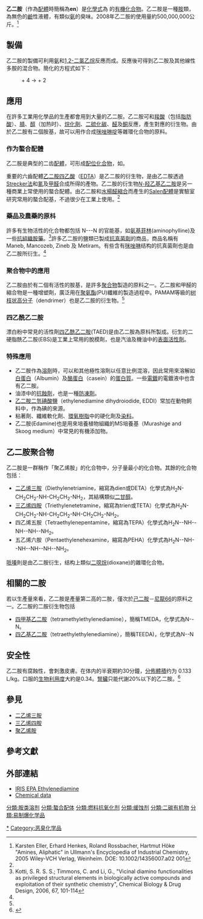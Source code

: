 {{noteTA|G1=Chemistry}}
{{Distinguish|二乙胺}}
{{Chembox
| Name = 乙二胺
| NameEn = Ethylenediamine
| ImageFile = Ethylenediamine-2D-skeletal.png 
| ImageFile2 = Ethylenediamine-3D-balls.png 
| IUPACName = 1,2-diaminoethane
| IUPACNameZh = 1,2-二氨基乙烷
| OtherNames = Edamine<ref>{{Cite web |url=http://eur-lex.europa.eu/smartapi/cgi/sga_doc?smartapi!celexplus!prod!DocNumber&lg=fr&type_doc=Regulation&an_doc=2007&nu_doc=129 |title=存档副本 |accessdate=2009-03-18 |archive-date=2008-12-02 |archive-url=https://web.archive.org/web/20081202071629/http://eur-lex.europa.eu/smartapi/cgi/sga_doc?smartapi!celexplus!prod!DocNumber&lg=fr&type_doc=Regulation&an_doc=2007&nu_doc=129 |dead-url=no }}</ref>
| Abbreviations = en 
|Section1={{Chembox Identifiers
| Abbreviations = en
| CASNo = 107-15-3
| CASNo_Ref = {{cascite|correct|CAS}}
| PubChem = 3301
| ChemSpiderID = 13835550
| ChemSpiderID_Ref = {{chemspidercite|correct|chemspider}}
| UNII = 60V9STC53F
| UNII_Ref = {{fdacite|correct|FDA}}
| EINECS = 203-468-6
| UNNumber = 1604
| KEGG = D01114
| KEGG_Ref = {{keggcite|correct|kegg}}
| MeSHName = ethylenediamine
| ChEBI = 30347
| ChEBI_Ref = {{ebicite|correct|EBI}}
| ChEMBL = 816
| ChEMBL_Ref = {{ebicite|correct|EBI}}
| RTECS = KH8575000
| Beilstein = 605263
| Gmelin = 1098
| SMILES = NCCN
| StdInChI = 1S/C2H8N2/c3-1-2-4/h1-4H2
| StdInChI_Ref = {{stdinchicite|correct|chemspider}}
| StdInChIKey = PIICEJLVQHRZGT-UHFFFAOYSA-N
| StdInChIKey_Ref = {{stdinchicite|correct|chemspider}}
}}
|Section2 = {{Chembox Properties
|   Formula = {{Chem|C|2|H|8|N|2}}
|   MolarMass = 60.103 
|   Appearance = 無色液體（有雜質時呈黃色）
|   Density = 0.899 g/cm<sup>3</sup>（液體）
|   MeltingPt = 9 °C
|   BoilingPt = 116 °C
|   Solubility = 可溶解於水
|   pKb = 3.92
  }}
| Section4 = {{Chembox Hazards
|   MainHazards = 可燃性，腐蝕性
|   FlashPt = 34 °C
|   Autoignition =
|   NFPA-H = 3
|   NFPA-F = 2 
|   NFPA-R = 0
  }}
}}

'''乙二胺'''（作為[[配體|配體]]時簡稱為'''en'''）是[[化學式|化學式]]為 {{Chem|C|2|H|4}}{{Chem|({{Chem|N||H|2}})|2}} 的[[有機化合物|有機化合物]]。乙二胺是一種[[胺|胺]]類，為無色的[[鹼|鹼]]性液體，有類似[[氨|氨]]的臭味。2008年乙二胺的使用量約500,000,000公斤。<ref name=Ullmann>Karsten Eller, Erhard Henkes, Roland Rossbacher, Hartmut Höke "Amines, Aliphatic" in Ullmann's Encyclopedia of Industrial Chemistry, 2005 Wiley-VCH Verlag, Weinheim. DOE: 10.1002/14356007.a02 001</ref>

==製備==
乙二胺的製備可利用[[氨|氨]]和[[1,2-二氯乙烷|1,2-二氯乙烷]]反應而成。反應後可得到乙二胺及其他線性多胺的混合物。簡化的方程式如下：
:{{chem|Cl||C||H|2|C||H|2|Cl}} + 4{{chem|N||H|3}} → {{chem|H|2|N||C||H|2|C||H|2|N||H|2}} + 2{{chem|N||H|4|Cl}}

== 應用 ==
在許多工業用化學品的生產都會用到大量的乙二胺。乙二胺可和[[羧酸|羧酸]]（包括[[脂肪酸|脂肪酸]]）、[[腈|腈]]、[[醇|醇]]（加热时）、[[烷化劑|烷化劑]]、[[二硫化碳|二硫化碳]]、[[醛|醛]]及[[酮|酮]]反應，產生對應的衍生物。由於乙二胺有二個胺基，故可以用作合成[[咪唑啉啶|咪唑啉啶]]等雜環化合物的原料。

=== 作为螯合配體 ===
乙二胺是典型的二齿[[配體|配體]]，可形成[[配位化合物|配位化合物]]，如{{Chem|[{{Chem|Co(en)|3}}]|3+}}。

重要的六齒配體[[乙二胺四乙酸|乙二胺四乙酸]]（[[EDTA|EDTA]]）是乙二胺的衍生物，是由乙二胺透過[[斯瑞克胺基酸合成|Strecker法]]和[[氰|氰]]及[[甲醛|甲醛]]合成所得的產物。乙二胺的衍生物[[N-羟乙基乙二胺|''N''-羟乙基乙二胺]]是另一種商業上常使用的螯合配體。由乙二胺和[[水楊醛|水楊醛]][[縮合反應|縮合]]而產生的[[Salen配體|Salen配體]]是實驗室研究常用的螯合配基，不過很少在工業上使用。<ref name=Ullmann/>

===藥品及農藥的原枓===
許多有生物活性的化合物都包括 N-{{Chem|C||H|2}}-{{Chem|C||H|2}}-N 的官能基，如[[氨基菲林|氨基菲林]](aminophylline)及一些[[抗組織胺藥|抗組織胺藥]]。<ref>Kotti, S. R. S. S.; Timmons, C. and Li, G., "Vicinal diamino functionalities as privileged structural elements in biologically active compounds and exploitation of their synthetic chemistry", Chemical Biology & Drug Design, 2006, 67, 101-114</ref>許多乙二胺的鹽類已製成[[抗真菌劑|抗真菌劑]]的商品，商品名稱有 Maneb, Mancozeb, Zineb 及 Metiram。有些含有[[咪唑啉|咪唑啉]]结构的抗真菌劑也是由乙二胺所衍生。<ref name=Ullmann/>

=== 聚合物中的應用 ===
乙二胺由於有二個有活性的胺基，是許多[[聚合物|聚合物]]製造的原料之一。乙二胺和甲醛的縮合物是一種增塑劑，廣泛用在[[聚氨酯|聚氨酯]](PU)纖維的製造過程中。PAMAM等級的[[树枝状高分子|树枝状高分子]]（dendrimer）也是乙二胺的衍生物。<ref name=Ullmann/>

=== 四乙酰乙二胺 ===
漂白粉中常見的活性劑[[四乙酰乙二胺|四乙酰乙二胺]](TAED)是由乙二胺為原枓所製成。衍生的二硬脂酰乙二胺(EBS)是工業上常用的脫模劑，也是汽油及機油中的[[表面活性劑|表面活性劑]]。

=== 特殊應用 ===
* 乙二胺作為[[溶劑|溶劑]]時，可以和其他極性溶劑以任意比例混溶，因此常用來溶解如[[白蛋白|白蛋白]]（Albumin）及[[酪蛋白|酪蛋白]]（casein）的[[蛋白質|蛋白質]]。一些[[電鍍|電鍍]]的電鍍液中也含有乙二胺。
* 油漆中的[[抗蝕劑|抗蝕劑]]，也是一種[[防凍劑|防凍劑]]。
* [[乙二胺二氫碘酸鹽|乙二胺二氫碘酸鹽]]（ethylenediamine dihydroiodide, EDDI）常加在動物飼料中，作為碘的來源。
* 粘著劑、纖維軟化劑、[[環氧樹脂|環氧樹脂]]中的硬化劑及[[染料|染料]]。
* 乙二胺(Edamine)也是用來培養植物組織的MS培養基（Murashige and Skoog medium）中常見的有機添加物。

== 乙二胺聚合物 ==
乙二胺是一群稱作「聚乙烯胺」的化合物中，分子量最小的化合物。其餘的化合物包括：
* [[二乙烯三胺|二乙烯三胺]]（Diethylenetriamine，縮寫為dien或DETA）化學式為H<sub>2</sub>N-CH<sub>2</sub>CH<sub>2</sub>-NH-CH<sub>2</sub>CH<sub>2</sub>-NH<sub>2</sub>，其結構類似[[二甘醇|二甘醇]]。
* [[三乙烯四胺|三乙烯四胺]]（Triethylenetetramine，縮寫為trien或TETA）化學式為H<sub>2</sub>N-CH<sub>2</sub>CH<sub>2</sub>-NH-CH<sub>2</sub>CH<sub>2</sub>-NH-CH<sub>2</sub>CH<sub>2</sub>-NH<sub>2</sub>。
* 四乙烯五胺（Tetraethylenepentamine，縮寫為TEPA）化學式為H<sub>2</sub>N-{{Chem|C||H|2|C||H|2}}-NH-{{Chem|C||H|2|C||H|2}}-NH-{{Chem|C||H|2|C||H|2}}-NH-{{Chem|C||H|2|C||H|2}}-NH<sub>2</sub>。 
* 五乙烯六胺（Pentaethylenehexamine，縮寫為PEHA）化學式為H<sub>2</sub>N-{{Chem|C||H|2|C||H|2}}-NH-{{Chem|C||H|2|C||H|2}}-NH-{{Chem|C||H|2|C||H|2}}-NH-{{Chem|C||H|2|C||H|2}}-NH-{{Chem|C||H|2|C||H|2}}-NH<sub>2</sub>。 
[[哌嗪|哌嗪]]則是由乙二胺衍生，结构上類似[[二噁烷|二噁烷]](dioxane)的雜環化合物。

== 相關的二胺 ==
若以生產量來看，乙二胺是產量第二高的二胺，僅次於[[己二胺|己二胺]]－[[尼龍|尼龍66]]的原料之一。乙二胺的二胺衍生物包括
* [[四甲基乙二胺|四甲基乙二胺]]（tetramethylethylenediamine），簡稱TMEDA，化學式為{{Chem|({{Chem|C||H|3}})|2}}N-{{Chem|C||H|2}}-N{{Chem|({{Chem|C||H|3}})|2}}。
* [[四乙基乙二胺|四乙基乙二胺]]（tetraethylethylenediamine），簡稱TEEDA)，化學式為{{Chem|({{Chem|C|2|H|5}})|2}}N-{{Chem|C||H|2|C||H|2}}-N{{Chem|({{Chem|C|2|H|5}})|2}}

== 安全性 ==
乙二胺有腐蝕性，會刺激皮膚。在体内的半衰期約30分鐘，[[分佈體積|分佈體積]]约为 0.133 L/kg。口服的[[生物利用度|生物利用度]]大約是0.34。[[腎臟|腎臟]]只能代謝20%以下的乙二胺。<ref>{{cite journal| author=Zuidema J. | title=Ethylenediamine, profile of a sensitizing excipient.| journal = Pharmacy World & Science | date= 1985-08-23 | volume = 7| issue = 4 | pages= 134–40 | doi = 10.1007/BF02097249| pmid = 3900925}}</ref>

==參見==
* [[二乙烯三胺|二乙烯三胺]]
* [[三乙烯四胺|三乙烯四胺]]
* [[聚乙烯胺|聚乙烯胺]]

==參考文獻==
{{reflist}}

==外部連結==
* [http://www.epa.gov/iris/subst/0528.htm IRIS EPA Ethylenediamine]{{Wayback|url=http://www.epa.gov/iris/subst/0528.htm |date=20081208035054 }}
* [https://archive.is/20130102061829/http://www.chemicalland21.com/arokorhi/industrialchem/organic/ETHYLENEDIAMINE.htm Chemical data]

{{抗氧化剂}}

{{Authority control}}
[[分類:胺类溶剂|分類:胺类溶剂]]
[[分類:螯合配体|分類:螯合配体]]
[[分類:燃料抗氧化剂|分類:燃料抗氧化剂]]
[[分類:缓蚀剂|分類:缓蚀剂]]
[[Category:乙二胺|*]]
[[分類:二碳有机物|分類:二碳有机物]]
[[分類:易制爆化学品|分類:易制爆化学品]]
[[Category:恶臭化学品|Category:恶臭化学品]]